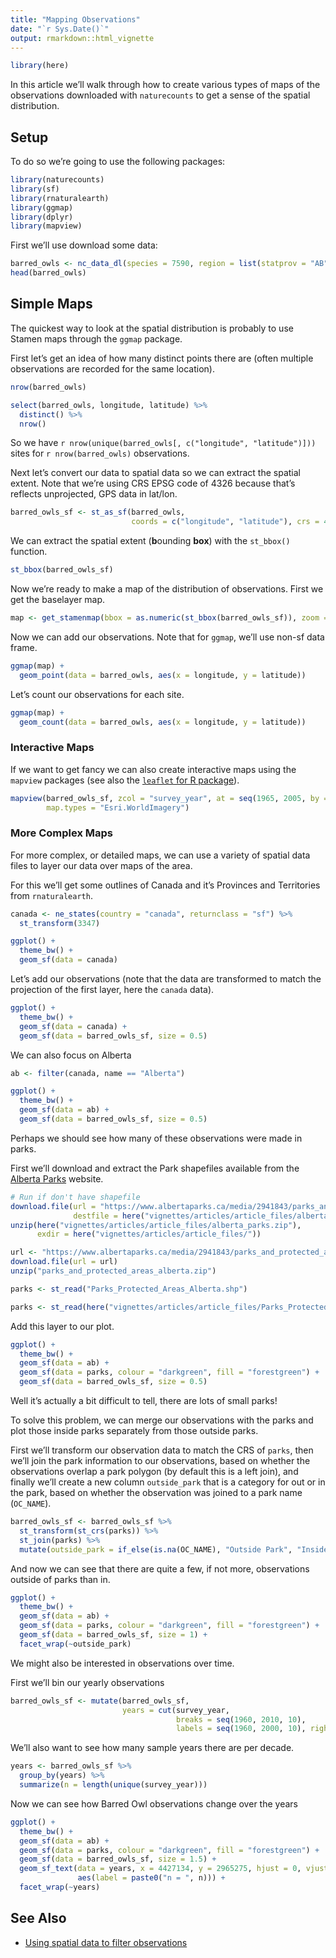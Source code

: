 ```yaml
---
title: "Mapping Observations"
date: "`r Sys.Date()`"
output: rmarkdown::html_vignette
---
```


```r
library(here)
```

In this article we'll walk through how to create various types of maps of the observations downloaded with `naturecounts` to get a sense of the spatial distribution.

## Setup

To do so we're going to use the following packages:

```r
library(naturecounts)
library(sf)
library(rnaturalearth)
library(ggmap)
library(dplyr)
library(mapview)
```

First we'll use download some data:

```r
barred_owls <- nc_data_dl(species = 7590, region = list(statprov = "AB"))
head(barred_owls)
```

## Simple Maps
The quickest way to look at the spatial distribution is probably to use Stamen maps through the `ggmap` package.

First let's get an idea of how many distinct points there are (often multiple observations are recorded for the same location).
```r
nrow(barred_owls)

select(barred_owls, longitude, latitude) %>%
  distinct() %>%
  nrow()
```

So we have `r nrow(unique(barred_owls[, c("longitude", "latitude")]))` sites for `r nrow(barred_owls)` observations.

Next let's convert our data to spatial data so we can extract the spatial extent. Note that we're using CRS EPSG code of 4326 because that's reflects unprojected, GPS data in lat/lon.
```r
barred_owls_sf <- st_as_sf(barred_owls, 
                           coords = c("longitude", "latitude"), crs = 4326)
```

We can extract the spatial extent (**b**ounding **box**) with the `st_bbox()` function.

```r
st_bbox(barred_owls_sf)
```

Now we're ready to make a map of the distribution of observations. First we get the baselayer map.
```r
map <- get_stamenmap(bbox = as.numeric(st_bbox(barred_owls_sf)), zoom = 5)
```

Now we can add our observations. Note that for `ggmap`, we'll use non-sf data frame.
```r
ggmap(map) + 
  geom_point(data = barred_owls, aes(x = longitude, y = latitude))
```

Let's count our observations for each site.
```r
ggmap(map) + 
  geom_count(data = barred_owls, aes(x = longitude, y = latitude))
```

### Interactive Maps
If we want to get fancy we can also create interactive maps using the `mapview` packages (see also the [`leaflet` for R package](https://rstudio.github.io/leaflet/)).
```r
mapview(barred_owls_sf, zcol = "survey_year", at = seq(1965, 2005, by = 10),
        map.types = "Esri.WorldImagery")
```

### More Complex Maps

For more complex, or detailed maps, we can use a variety of spatial data files to layer our data over maps of the area.

For this we'll get some outlines of Canada and it's Provinces and Territories from `rnaturalearth`.

```r
canada <- ne_states(country = "canada", returnclass = "sf") %>%
  st_transform(3347)

ggplot() +
  theme_bw() +
  geom_sf(data = canada)
```


Let's add our observations (note that the data are transformed to match the projection of the first layer, here the `canada` data).
```r
ggplot() +
  theme_bw() +
  geom_sf(data = canada) +
  geom_sf(data = barred_owls_sf, size = 0.5)
```

We can also focus on Alberta

```r
ab <- filter(canada, name == "Alberta")

ggplot() +
  theme_bw() +
  geom_sf(data = ab) +
  geom_sf(data = barred_owls_sf, size = 0.5)
```

Perhaps we should see how many of these observations were made in parks. 

First we'll download and extract the Park shapefiles available from the [Alberta Parks](https://www.albertaparks.ca/albertaparksca/library/downloadable-data-sets/) website.

```r
# Run if don't have shapefile
download.file(url = "https://www.albertaparks.ca/media/2941843/parks_and_protected_areas_alberta.zip",
              destfile = here("vignettes/articles/article_files/alberta_parks.zip"))
unzip(here("vignettes/articles/article_files/alberta_parks.zip"), 
      exdir = here("vignettes/articles/article_files/"))
```

```r
url <- "https://www.albertaparks.ca/media/2941843/parks_and_protected_areas_alberta.zip"
download.file(url = url)
unzip("parks_and_protected_areas_alberta.zip")

parks <- st_read("Parks_Protected_Areas_Alberta.shp")
```

```r
parks <- st_read(here("vignettes/articles/article_files/Parks_Protected_Areas_Alberta.shp"))
```

Add this layer to our plot.

```r
ggplot() +
  theme_bw() +
  geom_sf(data = ab) +
  geom_sf(data = parks, colour = "darkgreen", fill = "forestgreen") +
  geom_sf(data = barred_owls_sf, size = 0.5)
```

Well it's actually a bit difficult to tell, there are lots of small parks! 

To solve this problem, we can merge our observations with the parks and plot those inside parks separately from those outside parks.

First we'll transform our observation data to match the CRS of `parks`, then we'll join the park information to our observations, based on whether the observations overlap a park polygon (by default this is a left join), and finally we'll create a new column `outside_park` that is a category for out or in the park, based on whether the observation was joined to a park name (`OC_NAME`).

```r
barred_owls_sf <- barred_owls_sf %>%
  st_transform(st_crs(parks)) %>%
  st_join(parks) %>%
  mutate(outside_park = if_else(is.na(OC_NAME), "Outside Park", "Inside Park"))
```

And now we can see that there are quite a few, if not more, observations outside of parks than in.
```r
ggplot() +
  theme_bw() +
  geom_sf(data = ab) +
  geom_sf(data = parks, colour = "darkgreen", fill = "forestgreen") +
  geom_sf(data = barred_owls_sf, size = 1) +
  facet_wrap(~outside_park)
```

We might also be interested in observations over time.

First we'll bin our yearly observations
```r
barred_owls_sf <- mutate(barred_owls_sf, 
                         years = cut(survey_year, 
                                     breaks = seq(1960, 2010, 10), 
                                     labels = seq(1960, 2000, 10), right = FALSE))
```

We'll also want to see how many sample years there are per decade.
```r
years <- barred_owls_sf %>%
  group_by(years) %>%
  summarize(n = length(unique(survey_year)))
```


Now we can see how Barred Owl observations change over the years

```r
ggplot() +
  theme_bw() +
  geom_sf(data = ab) +
  geom_sf(data = parks, colour = "darkgreen", fill = "forestgreen") +
  geom_sf(data = barred_owls_sf, size = 1.5) +
  geom_sf_text(data = years, x = 4427134, y = 2965275, hjust = 0, vjust = 1, 
               aes(label = paste0("n = ", n))) +
  facet_wrap(~years)
```

## See Also

- [Using spatial data to filter observations](region-spatial.html)
